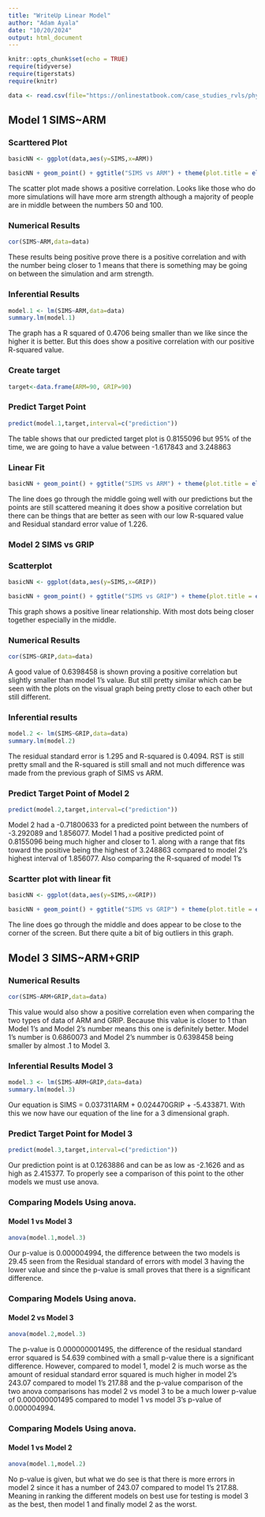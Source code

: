 ```yaml
---
title: "WriteUp Linear Model"
author: "Adam Ayala"
date: "10/20/2024"
output: html_document
---
```



```r
knitr::opts_chunk$set(echo = TRUE)
require(tidyverse)
require(tigerstats)
require(knitr)

data <- read.csv(file="https://onlinestatbook.com/case_studies_rvls/physical_strength/data.txt",sep="",header=TRUE)  
```

## Model 1 SIMS~ARM
### Scarttered Plot
```r
basicNN <- ggplot(data,aes(y=SIMS,x=ARM))

```
```r
basicNN + geom_point() + ggtitle("SIMS vs ARM") + theme(plot.title = element_text(hjust = 0.5, size = 20))
```

The scatter plot made shows a positive correlation. Looks like those who do more simulations will have more arm strength although a majority of people are in middle between the numbers 50 and 100.

### Numerical Results

```r
cor(SIMS~ARM,data=data)
```
These results being positive prove there is a positive correlation and with the number being closer to 1 means that there is something may be going on between the simulation and arm strength.


### Inferential Results

```r
model.1 <- lm(SIMS~ARM,data=data)
summary.lm(model.1)
```

The graph has a R squared of 0.4706 being smaller than we like since the higher it is  better. But this does show a positive correlation with our positive R-squared value. 


### Create target

```r
target<-data.frame(ARM=90, GRIP=90)
```

### Predict Target Point
```r
predict(model.1,target,interval=c("prediction"))
```

The table shows that our predicted target plot is 0.8155096 but 95% of the time, we are going to have a value between -1.617843 and 3.248863

### Linear Fit
```r
basicNN + geom_point() + ggtitle("SIMS vs ARM") + theme(plot.title = element_text(hjust = 0.5, size = 20)) + geom_smooth(method=lm)
```

The line does go through the middle going well with our predictions but the points are still scattered meaning it does show a positive correlation but there can be things that are better as seen with our low R-squared value and Residual standard error value of 1.226.

### Model 2 SIMS vs GRIP
### Scatterplot
```r
basicNN <- ggplot(data,aes(y=SIMS,x=GRIP))

```

```r
basicNN + geom_point() + ggtitle("SIMS vs GRIP") + theme(plot.title = element_text(hjust = 0.5, size = 20))
```

This graph shows a positive linear relationship. With most dots being closer together especially in the middle.

### Numerical Results

```r
cor(SIMS~GRIP,data=data)
```

A good value of 0.6398458 is shown proving a positive correlation but slightly smaller than model 1's value. But still pretty similar which can be seen with the plots on the visual graph being pretty close to each other but still different.

### Inferential results

```r
model.2 <- lm(SIMS~GRIP,data=data)
summary.lm(model.2)
```

The residual standard error is 1.295 and R-squared is 0.4094. RST is still pretty small and the R-squared is still small and not much difference was made from the previous graph of SIMS vs ARM.

### Predict Target Point of Model 2

```r
predict(model.2,target,interval=c("prediction"))
```

Model 2 had a -0.71800633 for a predicted point between the numbers of -3.292089 and 1.856077. 
Model 1 had a positive predicted point of 0.8155096 being much higher and closer to 1. along with a range that fits toward the positive being the highest of 3.248863 compared to model 2's highest interval of 1.856077. Also comparing the R-squared of model 1's 

### Scartter plot with linear fit

```r
basicNN <- ggplot(data,aes(y=SIMS,x=GRIP))

```

```r
basicNN + geom_point() + ggtitle("SIMS vs GRIP") + theme(plot.title = element_text(hjust = 0.5, size = 20)) + geom_smooth(method=lm)
```

The line does go through the middle and does appear to be close to the corner of the screen. But there quite a bit of big outliers in this graph. 

## Model 3 SIMS~ARM+GRIP
### Numerical Results

```r
cor(SIMS~ARM+GRIP,data=data)
```

This value would also show a positive correlation even when comparing the two types of data of ARM and GRIP. Because this value is closer to 1 than Model 1's and Model 2's number means this one is definitely better. Model 1's number is 0.6860073 and Model 2's nummber is 0.6398458 being smaller by almost .1 to Model 3. 

### Inferential Results Model 3

```r
model.3 <- lm(SIMS~ARM+GRIP,data=data)
summary.lm(model.3)
```

Our equation is SIMS = 0.037311ARM +  0.024470GRIP + -5.433871. With this we now have our equation of the line for a 3 dimensional graph.



### Predict Target Point for Model 3

```r
predict(model.3,target,interval=c("prediction"))

```

Our prediction point is at 0.1263886 and can be as low as -2.1626 and as high as 2.415377. To properly see a comparison of this point to the other models we must use anova. 

### Comparing Models Using anova.
#### Model 1 vs Model 3

```r
anova(model.1,model.3)
```

Our p-value is 0.000004994, the difference between the two models is 29.45 seen from the Residual standard of errors with model 3 having the lower value and since the p-value is small proves that there is a significant difference. 

### Comparing Models Using anova.
#### Model 2 vs Model 3

```r
anova(model.2,model.3)
```

The p-value is 0.000000001495, the difference of the residual standard error squared is 54.639 combined with a small p-value there is a significant difference. However, compared to model 1, model 2 is much worse as the amount of residual standard error squared is much higher in model 2's 243.07 compared to model 1's 217.88 and the p-value comparison of the two anova comparisons has model 2 vs model 3 to be a much lower p-value of 0.000000001495 compared to model 1 vs model 3's p-value of 0.000004994.


### Comparing Models Using anova.
#### Model 1 vs Model 2 


```r
anova(model.1,model.2)
```

No p-value is given, but what we do see is that there is more errors in model 2 since it has a number of  243.07 compared to model 1's 217.88. Meaning in ranking the different models on best use for testing is model 3 as the best, then model 1 and finally model 2 as the worst.
